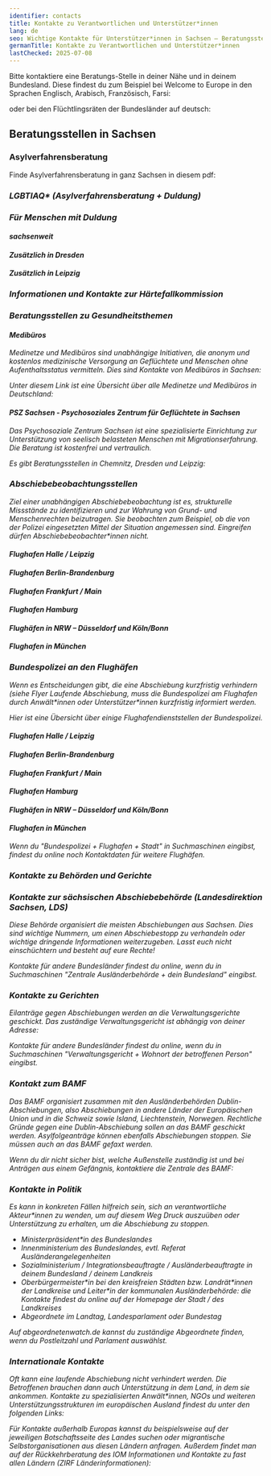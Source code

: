 ```yaml
---
identifier: contacts
title: Kontakte zu Verantwortlichen und Unterstützer*innen
lang: de
seo: Wichtige Kontakte für Unterstützer*innen in Sachsen – Beratungsstellen, Behörden, Gerichte und politische Ansprechpersonen für Menschen mit Abschiebegefahr.
germanTitle: Kontakte zu Verantwortlichen und Unterstützer*innen
lastChecked: 2025-07-08
---
```


Bitte kontaktiere eine Beratungs-Stelle in deiner Nähe und in deinem Bundesland. 
Diese findest du zum Beispiel bei Welcome to Europe in den Sprachen Englisch, Arabisch, Französisch, Farsi:
<ExternalShortLink identifier="w2eu_contacts" />

oder bei den Flüchtlingsräten der Bundesländer auf deutsch:
<ExternalShortLink identifier="fluechtlingsraete" />

## Beratungsstellen in Sachsen

### Asylverfahrensberatung

Finde Asylverfahrensberatung in ganz Sachsen in diesem pdf:
<ExternalShortLink identifier="sfr_avbpdf" />

<Address identifier="sfr_avb" />
<Address identifier="rlc_dresden" />
<Address identifier="rlc_leipzig" />

### LGBTIAQ* (Asylverfahrensberatung + Duldung)

<Address identifier="gerede_dresden" />
<Address identifier="rosalinde" />
<Address identifier="lsvd_chemnitz" />

### Für Menschen mit Duldung

#### sachsenweit

<Address identifier="sfr_perspectives" />

#### Zusätzlich in Dresden

<Address identifier="sfr_perspektive_bleiberecht" />
<Address identifier="rlc_dresden" />

#### Zusätzlich in Leipzig

<Address identifier="rlc_leipzig" />
<Address identifier="space_leipzig" />

### Informationen und Kontakte zur Härtefallkommission

<ExternalShortLink identifier="saxhfk_hardship" />
<Address identifier="hfksachsen" />

### Beratungsstellen zu Gesundheitsthemen


#### Medibüros

Medinetze und Medibüros sind unabhängige Initiativen, die anonym und kostenlos medizinische Versorgung an Geflüchtete und Menschen ohne Aufenthaltsstatus vermitteln.
Dies sind Kontakte von Medibüros in Sachsen:
<Address identifier="medibuero_chemnitz" />
<Address identifier="medinetz_dresden" />
<Address identifier="medinetz_leipzig" />
<Address identifier="medinetz_plauen" />

Unter diesem Link ist eine Übersicht über alle Medinetze und Medibüros in Deutschland:
<ExternalShortLink identifier="medibueros" />

#### PSZ Sachsen - Psychosoziales Zentrum für Geflüchtete in Sachsen

Das Psychosoziale Zentrum Sachsen ist eine spezialisierte Einrichtung zur Unterstützung von seelisch belasteten Menschen mit Migrationserfahrung. Die Beratung ist kostenfrei und vertraulich.
<ExternalShortLink identifier="psz" />

Es gibt Beratungsstellen in Chemnitz, Dresden und Leipzig:
<Address identifier="psz_chemnitz" />
<Address identifier="psz_dresden" />
<Address identifier="psz_leipzig" />


### Abschiebebeobachtungsstellen

Ziel einer unabhängigen Abschiebebeobachtung ist es, strukturelle Missstände zu identifizieren und zur Wahrung von Grund- und Menschenrechten beizutragen. Sie beobachten zum Beispiel, ob die von der Polizei eingesetzten Mittel der Situation angemessen sind. Eingreifen dürfen Abschiebebeobachter\*innen nicht.

#### Flughafen Halle / Leipzig
<Address identifier="airport_halle_leipzig" />

#### Flughafen Berlin-Brandenburg
<Address identifier="airport_berlin-brandenburg" />

#### Flughafen Frankfurt / Main
<Address identifier="airport_frankfurt" />

#### Flughafen Hamburg
<Address identifier="airport_hh" />

#### Flughäfen in NRW – Düsseldorf und Köln/Bonn
<Address identifier="airport_nrw" />

#### Flughafen in München
<Address identifier="airport_munich" />

### Bundespolizei an den Flughäfen

Wenn es Entscheidungen gibt, die eine Abschiebung kurzfristig verhindern (siehe Flyer <InternalShortLink identifier="ongoing-deportation">Laufende Abschiebung</InternalShortLink>, muss die Bundespolizei am Flughafen durch Anwält\*innen oder Unterstützer\*innen kurzfristig informiert werden.

Hier ist eine Übersicht über einige Flughafendienststellen der Bundespolizei.

#### Flughafen Halle / Leipzig
<Address identifier="bupo_leipzig" />

#### Flughafen Berlin-Brandenburg
<Address identifier="bupo_ber" />

#### Flughafen Frankfurt / Main
<Address identifier="bupo_frankfurt" />

#### Flughafen Hamburg
<Address identifier="bupo_hh" />

#### Flughäfen in NRW – Düsseldorf und Köln/Bonn
<Address identifier="bupo_duesseldorf" />
<Address identifier="bupo_koeln" />

#### Flughafen in München
<Address identifier="bupo_mun" />

Wenn du "Bundespolizei + Flughafen + Stadt" in Suchmaschinen eingibst, findest du online noch Kontaktdaten für weitere Flughäfen.

### Kontakte zu Behörden und Gerichte

<Block identifier="fax" />

### Kontakte zur sächsischen Abschiebebehörde (Landesdirektion Sachsen, LDS)

Diese Behörde organisiert die meisten Abschiebungen aus Sachsen. 
Dies sind wichtige Nummern, um einen Abschiebestopp zu verhandeln oder wichtige dringende Informationen weiterzugeben.
Lasst euch nicht einschüchtern und besteht auf eure Rechte!

<Address identifier="lds" />

Kontakte für andere Bundesländer findest du online, wenn du in Suchmaschinen "Zentrale Ausländerbehörde + dein Bundesland" eingibst.

### Kontakte zu Gerichten

Eilanträge gegen Abschiebungen werden an die Verwaltungsgerichte geschickt. Das zuständige Verwaltungsgericht ist abhängig von deiner Adresse:
<Address identifier="vg_chemnitz" />
<Address identifier="vg_dresden" />
<Address identifier="vg_leipzig" />

Kontakte für andere Bundesländer findest du online, wenn du in Suchmaschinen "Verwaltungsgericht + Wohnort der betroffenen Person" eingibst.

### Kontakt zum BAMF

Das BAMF organisiert zusammen mit den Ausländerbehörden Dublin-Abschiebungen, also Abschiebungen in andere Länder der Europäischen Union und in die Schweiz sowie Island, Liechtenstein, Norwegen. Rechtliche Gründe gegen eine Dublin-Abschiebung sollen an das BAMF geschickt werden. Asylfolgeanträge können ebenfalls Abschiebungen stoppen. Sie müssen auch an das BAMF gefaxt werden.
<Address identifier="bamf-dd" />
<Address identifier="bamf-le" />
<Address identifier="bamf-ch" />
Wenn du dir nicht sicher bist, welche Außenstelle zuständig ist und bei Anträgen aus einem Gefängnis, kontaktiere die Zentrale des BAMF:
<Address identifier="bamf-allg" />

### Kontakte in Politik

Es kann in konkreten Fällen hilfreich sein, sich an verantwortliche Akteur\*innen zu wenden, um auf diesem Weg Druck auszuüben oder Unterstützung zu erhalten, um die Abschiebung zu stoppen.

- Ministerpräsident\*in des Bundeslandes
- Innenministerium des Bundeslandes, evtl. Referat Ausländerangelegenheiten
- Sozialministerium / Integrationsbeauftragte / Ausländerbeauftragte in deinem Bundesland / deinem Landkreis
- Oberbürgermeister\*in bei den kreisfreien Städten bzw. Landrät\*innen der Landkreise und Leiter\*in der kommunalen Ausländerbehörde: die Kontakte findest du online auf der Homepage der Stadt / des Landkreises
- Abgeordnete im Landtag, Landesparlament oder Bundestag

Auf abgeordnetenwatch.de kannst du zuständige Abgeordnete finden, wenn du Postleitzahl und Parlament auswählst.
<ExternalShortLink identifier="abgeordnetenwatch" />

### Internationale Kontakte

Oft kann eine laufende Abschiebung nicht verhindert werden. Die Betroffenen brauchen dann auch Unterstützung in dem Land, in dem sie ankommen.
Kontakte zu spezialisierten Anwält\*innen, NGOs und weiteren Unterstützungsstrukturen im europäischen Ausland findest du unter den folgenden Links:
<ExternalShortLink identifier="w2eu_contacts" />

<ExternalShortLink identifier="elena" />

Für Kontakte außerhalb Europas kannst du beispielsweise auf der jeweiligen Botschaftsseite des Landes suchen oder migrantische Selbstorganisationen aus diesen Ländern anfragen.
Außerdem findet man auf der Rückkehrberatung des IOM Informationen und Kontakte zu fast allen Ländern (ZIRF Länderinformationen):

<Block identifier="return" />

